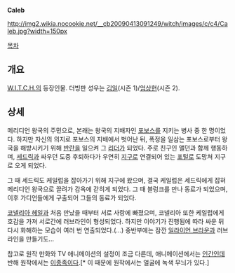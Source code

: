'''Caleb'''

http://img2.wikia.nocookie.net/__cb20090413091249/witch/images/c/c4/Caleb.jpg?width=150px

[[목차]]

== 개요  ==
[[W.I.T.C.H.]]의 등장인물. 더빙판 성우는 [[김일(성우)|김일]](시즌 1)/[[엄상현]](시즌 2).

== 상세 ==
메리디언 왕국의 주민으로, 본래는 왕국의 지배자인 [[포보스]]를 지키는 병사 중 한 명이었다. 하지만 자신의 의지로 포보스의 지배에서 벗어난 뒤, 폭정을 일삼는 포보스로부터 왕국을 해방시키기 위해 [[반란]]을 일으켜 그 [[리더]]가 되었다. 주로 친구인 앨던과 함께 행동하며, [[세드릭]]과 싸우던 도중 후퇴하다가 우연히 [[지구]]로 연결되어 있는 [[포털]]로 도망쳐 지구로 오게 되었다.

그 때 세드릭도 케일럽을 잡아가기 위해 지구에 왔으며, 결국 케일럽은 세드릭에게 잡혀 메리디언 왕국으로 끌려가 감옥에 갇히게 되었다. 그 때 블렁크를 만나 동료가 되었으며, 이후 가디언들에게 구출되어 그들의 동료가 되었다.

[[코넬리아 헤일]]과 처음 만났을 때부터 서로 사랑에 빠졌으며, 코넬리아 또한 케일럽에게 호감을 가져 서로간에 러브라인이 형성되었다. 하지만 이야기가 진행됨에 따라 싸운 뒤 다시 화해하는 모습이 여러 번 연출되었다.(...) 중반부에는 잠깐 [[일라이언 브라운]]과 러브라인을 만들기도...

참고로 원작 만화와 TV 애니메이션의 설정이 조금 다른데, 애니메이션에서는 [[인간]]인데 반해 원작에서는 [[이종족]]이다.[* 이 때문에 원작에서는 얼굴에 녹색 무늬가 있다.]
